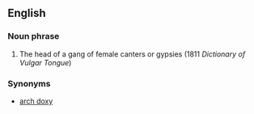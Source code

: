 ==English==
===Noun phrase===
# {{idiom}} {{vulgar}} The head of a gang of female canters or gypsies (1811 ''Dictionary of Vulgar Tongue'')

===Synonyms===

* [[arch doxy]]